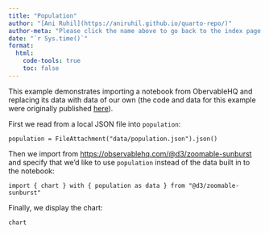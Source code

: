 ```yaml
---
title: "Population"
author: "[Ani Ruhil](https://aniruhil.github.io/quarto-repo/)"
author-meta: "Please click the name above to go back to the index page."
date: "`r Sys.time()`"
format: 
  html:
    code-tools: true
    toc: false
---
```


This example demonstrates importing a notebook from ObervableHQ and replacing its data with data of our own (the code and data for this example were originally published  [here](https://github.com/observablehq/examples/tree/main/custom-data)).

First we read from a local JSON file into `population`:

```ojs
population = FileAttachment("data/population.json").json()
```

Then we import from <https://observablehq.com/@d3/zoomable-sunburst> and specify that we'd like to use `population` instead of the data built in to the notebook:

```ojs
import { chart } with { population as data } from "@d3/zoomable-sunburst"
```

Finally, we display the chart:

```ojs
chart
```

